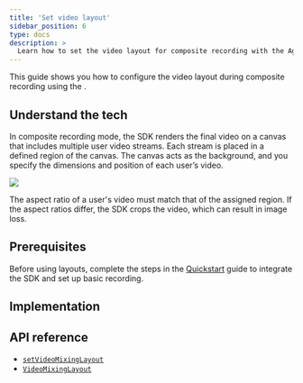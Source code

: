 ```yaml
---
title: 'Set video layout'
sidebar_position: 6
type: docs
description: >
  Learn how to set the video layout for composite recording with the Agora Recording SDK.
---
```



This guide shows you how to configure the video layout during composite recording using the <Vpd k="SDK" />.

## Understand the tech

In composite recording mode, the SDK renders the final video on a canvas that includes multiple user video streams. Each stream is placed in a defined region of the canvas. The canvas acts as the background, and you specify the dimensions and position of each user’s video.

![](/images/on-premise-recording/user-region-canvas-diagram.png)

<Admonition type="info" info="info">
The aspect ratio of a user's video must match that of the assigned region. If the aspect ratios differ, the SDK crops the video, which can result in image loss.
</Admonition>

## Prerequisites

Before using layouts, complete the steps in the [Quickstart](/on-premise-recording/get-started/quickstart) guide to integrate the SDK and set up basic recording.

## Implementation

<Implementation />

## API reference

- [`setVideoMixingLayout`](/on-premise-recording/reference/api-reference#setvideomixinglayout)
- [`VideoMixingLayout`](/on-premise-recording/reference/api-reference#videomixinglayout)
